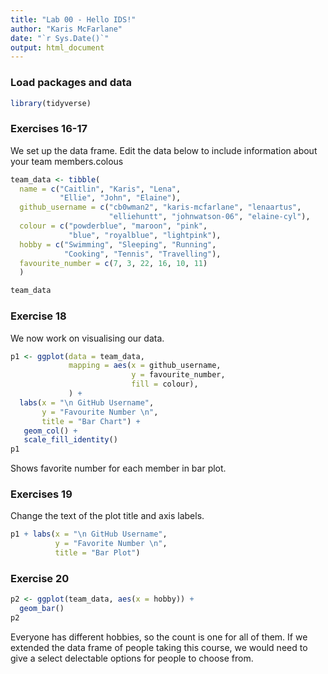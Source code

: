 ```yaml
---
title: "Lab 00 - Hello IDS!"
author: "Karis McFarlane"
date: "`r Sys.Date()`"
output: html_document
---
```


### Load packages and data

```r
library(tidyverse) 
```

### Exercises 16-17

We set up the data frame. Edit the data below to include information about your team members.colous
```r
team_data <- tibble(
  name = c("Caitlin", "Karis", "Lena", 
           "Ellie", "John", "Elaine"),
  github_username = c("cb0wman2", "karis-mcfarlane", "lenaartus", 
                      "elliehuntt", "johnwatson-06", "elaine-cyl"), 
  colour = c("powderblue", "maroon", "pink", 
             "blue", "royalblue", "lightpink"),
  hobby = c("Swimming", "Sleeping", "Running", 
            "Cooking", "Tennis", "Travelling"),
  favourite_number = c(7, 3, 22, 16, 10, 11)
  )

team_data
```

### Exercise 18

We now work on visualising our data. 

```r
p1 <- ggplot(data = team_data, 
             mapping = aes(x = github_username, 
                           y = favourite_number,
                           fill = colour), 
             ) +
  labs(x = "\n GitHub Username",
       y = "Favourite Number \n",
       title = "Bar Chart") +
   geom_col() +
   scale_fill_identity()
p1
```

Shows favorite number for each member in bar plot.


### Exercises 19

Change the text of the plot title and axis labels.

```r
p1 + labs(x = "\n GitHub Username", 
          y = "Favorite Number \n",
          title = "Bar Plot")
```


### Exercise 20

```r
p2 <- ggplot(team_data, aes(x = hobby)) +
  geom_bar()
p2
```

Everyone has different hobbies, so the count is one for all of them. If we extended the data frame of people taking this course, we would need to give a select delectable options for people to choose from.

